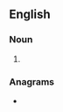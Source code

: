 ==English==

===Noun===
{{head|en|noun plural form}}

# {{plural of|Hansard|lang=en}}

===Anagrams===
* {{anagrams|en|darshans}}